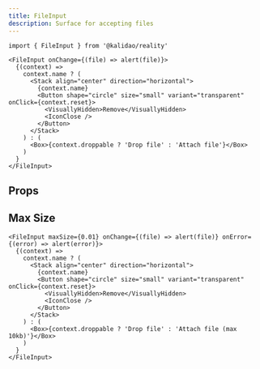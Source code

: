 ```yaml
---
title: FileInput
description: Surface for accepting files
---
```


```tsx
import { FileInput } from '@kalidao/reality'
```

```tsx live=true expand=true
<FileInput onChange={(file) => alert(file)}>
  {(context) =>
    context.name ? (
      <Stack align="center" direction="horizontal">
        {context.name}
        <Button shape="circle" size="small" variant="transparent" onClick={context.reset}>
          <VisuallyHidden>Remove</VisuallyHidden>
          <IconClose />
        </Button>
      </Stack>
    ) : (
      <Box>{context.droppable ? 'Drop file' : 'Attach file'}</Box>
    )
  }
</FileInput>
```

## Props

<PropsTable sourceLink={sourceLink} types={types} />

## Max Size

```tsx live=true
<FileInput maxSize={0.01} onChange={(file) => alert(file)} onError={(error) => alert(error)}>
  {(context) =>
    context.name ? (
      <Stack align="center" direction="horizontal">
        {context.name}
        <Button shape="circle" size="small" variant="transparent" onClick={context.reset}>
          <VisuallyHidden>Remove</VisuallyHidden>
          <IconClose />
        </Button>
      </Stack>
    ) : (
      <Box>{context.droppable ? 'Drop file' : 'Attach file (max 10kb)'}</Box>
    )
  }
</FileInput>
```
